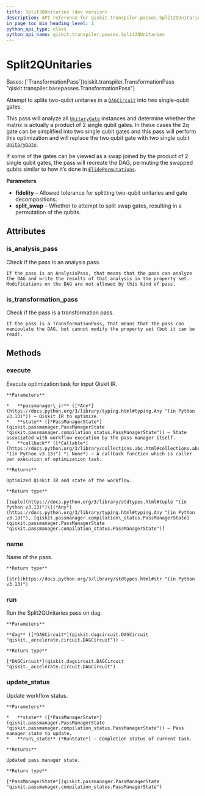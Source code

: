 ```yaml
---
title: Split2QUnitaries (dev version)
description: API reference for qiskit.transpiler.passes.Split2QUnitaries in the dev version of qiskit
in_page_toc_min_heading_level: 1
python_api_type: class
python_api_name: qiskit.transpiler.passes.Split2QUnitaries
---
```


# Split2QUnitaries

<Class id="qiskit.transpiler.passes.Split2QUnitaries" isDedicatedPage={true} github="https://github.com/Qiskit/qiskit/tree/main/qiskit/transpiler/passes/optimization/split_2q_unitaries.py#L21-L63" signature="qiskit.transpiler.passes.Split2QUnitaries(*args, **kwargs)" modifiers="class">
  Bases: [`TransformationPass`](qiskit.transpiler.TransformationPass "qiskit.transpiler.basepasses.TransformationPass")

  Attempt to splits two-qubit unitaries in a [`DAGCircuit`](qiskit.dagcircuit.DAGCircuit "qiskit.dagcircuit.DAGCircuit") into two single-qubit gates.

  This pass will analyze all [`UnitaryGate`](qiskit.circuit.library.UnitaryGate "qiskit.circuit.library.UnitaryGate") instances and determine whether the matrix is actually a product of 2 single qubit gates. In these cases the 2q gate can be simplified into two single qubit gates and this pass will perform this optimization and will replace the two qubit gate with two single qubit [`UnitaryGate`](qiskit.circuit.library.UnitaryGate "qiskit.circuit.library.UnitaryGate").

  If some of the gates can be viewed as a swap joined by the product of 2 single qubit gates, the pass will recreate the DAG, permuting the swapped qubits similar to how it’s done in [`ElidePermutations`](qiskit.transpiler.passes.ElidePermutations "qiskit.transpiler.passes.ElidePermutations").

  **Parameters**

  *   **fidelity** – Allowed tolerance for splitting two-qubit unitaries and gate decompositions.
  *   **split\_swap** – Whether to attempt to split swap gates, resulting in a permutation of the qubits.

  ## Attributes

  ### is\_analysis\_pass

  <Attribute id="qiskit.transpiler.passes.Split2QUnitaries.is_analysis_pass">
    Check if the pass is an analysis pass.

    If the pass is an AnalysisPass, that means that the pass can analyze the DAG and write the results of that analysis in the property set. Modifications on the DAG are not allowed by this kind of pass.
  </Attribute>

  ### is\_transformation\_pass

  <Attribute id="qiskit.transpiler.passes.Split2QUnitaries.is_transformation_pass">
    Check if the pass is a transformation pass.

    If the pass is a TransformationPass, that means that the pass can manipulate the DAG, but cannot modify the property set (but it can be read).
  </Attribute>

  ## Methods

  ### execute

  <Function id="qiskit.transpiler.passes.Split2QUnitaries.execute" github="https://github.com/Qiskit/qiskit/tree/main/qiskit/transpiler/basepasses.py#L189-L211" signature="execute(passmanager_ir, state, callback=None)">
    Execute optimization task for input Qiskit IR.

    **Parameters**

    *   **passmanager\_ir** ([*Any*](https://docs.python.org/3/library/typing.html#typing.Any "(in Python v3.13)")) – Qiskit IR to optimize.
    *   **state** ([*PassManagerState*](qiskit.passmanager.PassManagerState "qiskit.passmanager.compilation_status.PassManagerState")) – State associated with workflow execution by the pass manager itself.
    *   **callback** ([*Callable*](https://docs.python.org/3/library/collections.abc.html#collections.abc.Callable "(in Python v3.13)") *| None*) – A callback function which is caller per execution of optimization task.

    **Returns**

    Optimized Qiskit IR and state of the workflow.

    **Return type**

    [tuple](https://docs.python.org/3/library/stdtypes.html#tuple "(in Python v3.13)")\[[*Any*](https://docs.python.org/3/library/typing.html#typing.Any "(in Python v3.13)"), [qiskit.passmanager.compilation\_status.PassManagerState](qiskit.passmanager.PassManagerState "qiskit.passmanager.compilation_status.PassManagerState")]
  </Function>

  ### name

  <Function id="qiskit.transpiler.passes.Split2QUnitaries.name" github="https://github.com/Qiskit/qiskit/tree/main/qiskit/passmanager/base_tasks.py#L68-L70" signature="name()">
    Name of the pass.

    **Return type**

    [str](https://docs.python.org/3/library/stdtypes.html#str "(in Python v3.13)")
  </Function>

  ### run

  <Function id="qiskit.transpiler.passes.Split2QUnitaries.run" github="https://github.com/Qiskit/qiskit/tree/main/qiskit/transpiler/passes/optimization/split_2q_unitaries.py#L44-L63" signature="run(dag)">
    Run the Split2QUnitaries pass on dag.

    **Parameters**

    **dag** ([*DAGCircuit*](qiskit.dagcircuit.DAGCircuit "qiskit._accelerate.circuit.DAGCircuit")) –

    **Return type**

    [*DAGCircuit*](qiskit.dagcircuit.DAGCircuit "qiskit._accelerate.circuit.DAGCircuit")
  </Function>

  ### update\_status

  <Function id="qiskit.transpiler.passes.Split2QUnitaries.update_status" github="https://github.com/Qiskit/qiskit/tree/main/qiskit/transpiler/basepasses.py#L213-L221" signature="update_status(state, run_state)">
    Update workflow status.

    **Parameters**

    *   **state** ([*PassManagerState*](qiskit.passmanager.PassManagerState "qiskit.passmanager.compilation_status.PassManagerState")) – Pass manager state to update.
    *   **run\_state** (*RunState*) – Completion status of current task.

    **Returns**

    Updated pass manager state.

    **Return type**

    [*PassManagerState*](qiskit.passmanager.PassManagerState "qiskit.passmanager.compilation_status.PassManagerState")
  </Function>
</Class>

